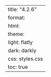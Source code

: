 ---
title: "4.2.6"
format:
    html:
        theme:
            light: flatly
            dark: darkly
        css: styles.css
        toc: true
---